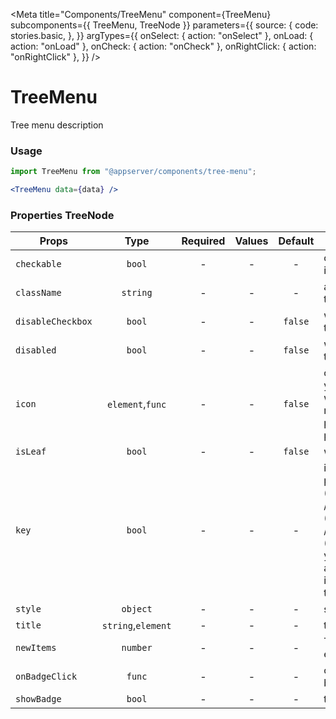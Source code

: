 

<Meta
  title="Components/TreeMenu"
  component={TreeMenu}
  subcomponents={{ TreeMenu, TreeNode }}
  parameters={{
    source: {
      code: stories.basic,
    },
  }}
  argTypes={{
    onSelect: { action: "onSelect" },
    onLoad: { action: "onLoad" },
    onCheck: { action: "onCheck" },
    onRightClick: { action: "onRightClick" },
  }}
/>

# TreeMenu

Tree menu description

<Canvas>
  <Story story={stories.basic} name="Default" />
</Canvas>

<ArgsTable story="Default" />

### Usage

```js
import TreeMenu from "@appserver/components/tree-menu";
```

```jsx
<TreeMenu data={data} />
```

### Properties TreeNode

| Props             |        Type        | Required | Values | Default | Description                                                                                                                                                                 |
| ----------------- | :----------------: | :------: | :----: | :-----: | --------------------------------------------------------------------------------------------------------------------------------------------------------------------------- |
| `checkable`       |       `bool`       |    -     |   -    |    -    | control node checkable if Tree is checkable                                                                                                                                 |
| `className`       |      `string`      |    -     |   -    |    -    | additional class to treeNode                                                                                                                                                |
| `disableCheckbox` |       `bool`       |    -     |   -    | `false` | whether disable the treeNode' checkbox                                                                                                                                      |
| `disabled`        |       `bool`       |    -     |   -    | `false` | whether disabled the treeNode                                                                                                                                               |
| `icon`            |  `element`,`func`  |    -     |   -    | `false` | customize icon. When you pass component, whose render will receive full TreeNode props as component props                                                                   |
| `isLeaf`          |       `bool`       |    -     |   -    | `false` | whether it's leaf node                                                                                                                                                      |
| `key`             |       `bool`       |    -     |   -    |    -    | it's used with tree props's (default)ExpandedKeys / (default)CheckedKeys / (default)SelectedKeys. you'd better to set it, and it must be unique in the tree's all treeNodes |
| `style`           |      `object`      |    -     |   -    |    -    | set style to treeNode                                                                                                                                                       |
| `title`           | `string`,`element` |    -     |   -    |    -    | tree/subTree's title                                                                                                                                                        |
| `newItems`        |      `number`      |    -     |   -    |    -    | The number of new elements in the node                                                                                                                                      |
| `onBadgeClick`    |       `func`       |    -     |   -    |    -    | call when click on badge                                                                                                                                                    |
| `showBadge`       |       `bool`       |    -     |   -    |    -    | to display the badge                                                                                                                                                        |
